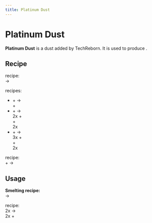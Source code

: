 ```yaml
---
title: Platinum Dust
---
```


<ItemImage file="platinum_dust" alt="Platinum Dust" size="200" />

# Platinum Dust

**Platinum Dust** is a dust added by TechReborn. It is used to produce <McItem slug="techreborn:platinum_ingot" inline={true}/>.

## Recipe

<CraftingTable recipe="input techreborn:small_pile_of_platinum_dust techreborn:small_pile_of_platinum_dust air input techreborn:small_pile_of_platinum_dust techreborn:small_pile_of_platinum_dust air input air air air output techreborn:platinum_dust"/>

<McItem slug="techreborn:grinder" inline={true}/> recipe:  
<McItem slug="techreborn:platinum_ingot" inline={true}/> → <McItem slug="techreborn:platinum_dust" inline={true}/>

<McItem slug="techreborn:industrial_grinder" inline={true}/> recipes:  
- <McItem slug="techreborn:iridium_ore" inline={true}/> + <McItem slug="techreborn:mercury_cell" inline={true}/> →  
  <McItem slug="techreborn:iridium_ingot" inline={true}/> + <McItem slug="techreborn:platinum_dust" inline={true}/>  
- <McItem slug="techreborn:sheldonite_ore" inline={true}/> + <McItem slug="techreborn:water_cell" inline={true}/> →  
  2x <McItem slug="techreborn:platinum_dust" inline={true}/> +  
  <McItem slug="techreborn:nickel_dust" inline={true}/> +  
  2x <McItem slug="techreborn:iridium_nugget" inline={true}/>  
- <McItem slug="techreborn:sheldonite_ore" inline={true}/> + <McItem slug="techreborn:mercury_cell" inline={true}/> →  
  3x <McItem slug="techreborn:platinum_dust" inline={true}/> +  
  <McItem slug="techreborn:nickel_dust" inline={true}/> +  
  2x <McItem slug="techreborn:iridium_nugget" inline={true}/>

<McItem slug="techreborn:fusion_control_computer" inline={true}/> recipe:  
<McItem slug="techreborn:wolframium_cell" inline={true}/> + <McItem slug="techreborn:beryllium_cell" inline={true}/> →  
<McItem slug="techreborn:platinum_dust" inline={true}/>

## Usage

<CraftingTable recipe="input air air air input air techreborn:platinum_dust air input air air air output techreborn:small_pile_of_platinum_dust,4"/>

**Smelting recipe:**  
<McItem slug="techreborn:platinum_dust" inline={true}/> → <McItem slug="techreborn:platinum_ingot" inline={true}/>

<McItem slug="techreborn:industrial_centrifuge" inline={true}/> recipe:  
2x <McItem slug="techreborn:platinum_dust" inline={true}/> →  
2x <McItem slug="techreborn:iridium_nugget" inline={true}/> +  
<McItem slug="techreborn:small_pile_of_nickel_dust" inline={true}/>
